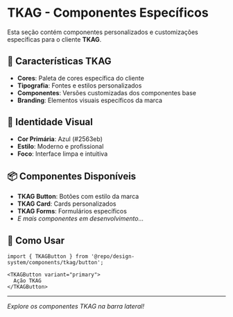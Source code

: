 
<Meta title="design-system/tkag/Introduction" />

# TKAG - Componentes Específicos

Esta seção contém componentes personalizados e customizações específicas para o cliente **TKAG**.

## 🎯 **Características TKAG**

- **Cores**: Paleta de cores específica do cliente
- **Tipografia**: Fontes e estilos personalizados
- **Componentes**: Versões customizadas dos componentes base
- **Branding**: Elementos visuais específicos da marca

## 🎨 **Identidade Visual**

- **Cor Primária**: Azul (#2563eb)
- **Estilo**: Moderno e profissional
- **Foco**: Interface limpa e intuitiva

## 📦 **Componentes Disponíveis**

- **TKAG Button**: Botões com estilo da marca
- **TKAG Card**: Cards personalizados
- **TKAG Forms**: Formulários específicos
- *E mais componentes em desenvolvimento...*

## 🔧 **Como Usar**

```tsx
import { TKAGButton } from '@repo/design-system/components/tkag/button';

<TKAGButton variant="primary">
  Ação TKAG
</TKAGButton>
```

---

*Explore os componentes TKAG na barra lateral!*
